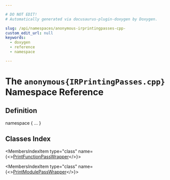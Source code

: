 ```yaml
---

# DO NOT EDIT!
# Automatically generated via docusaurus-plugin-doxygen by Doxygen.

slug: /api/namespaces/anonymous-irprintingpasses-cpp-
custom_edit_url: null
keywords:
  - doxygen
  - reference
  - namespace

---
```





# The `anonymous{IRPrintingPasses.cpp}` Namespace Reference

<DoxygenPage pluginConfig={pluginConfig}>



## Definition

<CodeBlock>namespace &#123; ... &#125;</CodeBlock>

## Classes Index

<MembersIndex>

<MembersIndexItem
  type="class"
  name={<><a href="/docs/api/classes/anonymous-namespace-irprintingpasses-cpp-/printfunctionpasswrapper">PrintFunctionPassWrapper</a></>}>
</MembersIndexItem>

<MembersIndexItem
  type="class"
  name={<><a href="/docs/api/classes/anonymous-namespace-irprintingpasses-cpp-/printmodulepasswrapper">PrintModulePassWrapper</a></>}>
</MembersIndexItem>

</MembersIndex>


</DoxygenPage>
